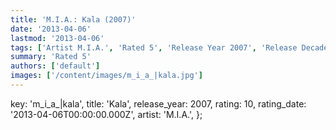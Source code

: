 ```yaml
---
title: 'M.I.A.: Kala (2007)'
date: '2013-04-06'
lastmod: '2013-04-06'
tags: ['Artist M.I.A.', 'Rated 5', 'Release Year 2007', 'Release Decade 2000']
summary: 'Rated 5'
authors: ['default']
images: ['/content/images/m_i_a_|kala.jpg']
---
```


  key: 'm_i_a_|kala',
  title: 'Kala',
  release_year: 2007,
  rating: 10,
  rating_date: '2013-04-06T00:00:00.000Z',
  artist: 'M.I.A.',
};

<MusicRating data={data} />
